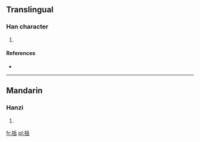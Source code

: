 ==Translingual==

===Han character===
{{Han char|rn=64|rad=手|as=08|sn=11|four=|canj=手人一山 (QOMU)}}

# {{defn|Han|sort=手08}}

====References====
* {{Han ref|kx=0435.180|dkj=12210|dj=0785.020|hdz=31898.050|uh=6373|ud=25459}}

----

==Mandarin==

===Hanzi===
{{cmn-hanzi|pin=[[chēn]] ([[chen1]]), [[yuè]] ([[yue4]])|wg=ch'en<sup>1</sup>, yüeh<sup>4</sup>}}

# {{defn|lang=cmn|sort=手08}}

[[fr:捳]]
[[pl:捳]]